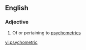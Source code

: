 ==English==

===Adjective===
{{en-adj|-}}

# Of or pertaining to [[psychometrics]]

[[vi:psychometric]]